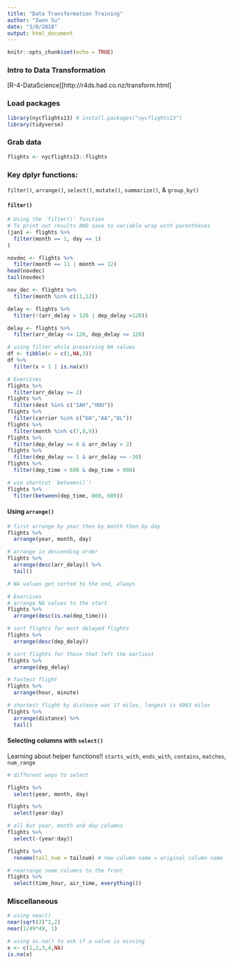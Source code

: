 ```yaml
---
title: "Data Transformation Training"
author: "Iwen Su"
date: "3/8/2018"
output: html_document
---
```


```r
knitr::opts_chunk$set(echo = TRUE)
```

### Intro to Data Transformation

[R-4-DataScience][http://r4ds.had.co.nz/transform.html]

### Load packages

```r

library(nycflights13) # install.packages("nycflights13")
library(tidyverse)

```

### Grab data

```r

flights <- nycflights13::flights

```

### Key dplyr functions:

`filter()`, `arrange()`, `select()`, `mutate()`, `summarize()`, & `group_by()`

#### `filter()`

```r

# Using the `filter()` function
# To print out results AND save to variable wrap with parentheses
(jan1 <- flights %>% 
  filter(month == 1, day == 1)
)

novdec <- flights %>% 
  filter(month == 11 | month == 12)
head(novdec)
tail(novdec)

nov_dec <- flights %>% 
  filter(month %in% c(11,12))

delay <- flights %>% 
  filter(!(arr_delay > 120 | dep_delay >120))

delay <- flights %>%  
  filter(arr_delay <= 120, dep_delay <= 120)

# using filter while preserving NA values
df <- tibble(x = c(1,NA,3))
df %>% 
  filter(x > 1 | is.na(x))

# Exercises
flights %>% 
  filter(arr_delay >= 2)
flights %>% 
  filter(dest %in% c("IAH","HOU"))
flights %>% 
  filter(carrier %in% c("UA","AA","DL"))
flights %>% 
  filter(month %in% c(7,8,9))
flights %>% 
  filter(dep_delay <= 0 & arr_delay > 2)
flights %>% 
  filter(dep_delay >= 1 & arr_delay <= -30)
flights %>% 
  filter(dep_time < 600 & dep_time > 000)

# use shortcut `between()`!
flights %>% 
  filter(between(dep_time, 000, 600))


```

#### Using `arrange()`

```r

# first arrange by year then by month then by day
flights %>% 
  arrange(year, month, day)

# arrange in descending order
flights %>% 
  arrange(desc(arr_delay)) %>% 
  tail()

# NA values get sorted to the end, always

# Exercises
# arrange NA values to the start
flights %>% 
  arrange(desc(is.na(dep_time)))

# sort flights for most delayed flights
flights %>%
  arrange(desc(dep_delay))

# sort flights for those that left the earliest
flights %>%
  arrange(dep_delay)

# fastest flight
flights %>% 
  arrange(hour, minute)

# shortest flight by distance was 17 miles, longest is 4983 miles
flights %>% 
  arrange(distance) %>% 
  tail()

```

#### Selecting columns with `select()`

Learning about helper functions!! `starts_with`, `ends_with`, `contains`, `matches`, `num_range`

```r

# different ways to select

flights %>% 
  select(year, month, day)

flights %>% 
  select(year:day)

# all but year, month and day columns
flights %>% 
  select(-(year:day))

flights %>% 
  rename(tail_num = tailnum) # new column name = original column name

# rearrange some columns to the front
flights %>% 
  select(time_hour, air_time, everything())


```

### Miscellaneous 

```r

# using near()
near(sqrt(2)^2,2)
near(1/49*49, 1)

# using as.na() to ask if a value is missing
x <- c(1,2,3,4,NA)
is.na(x)

```


